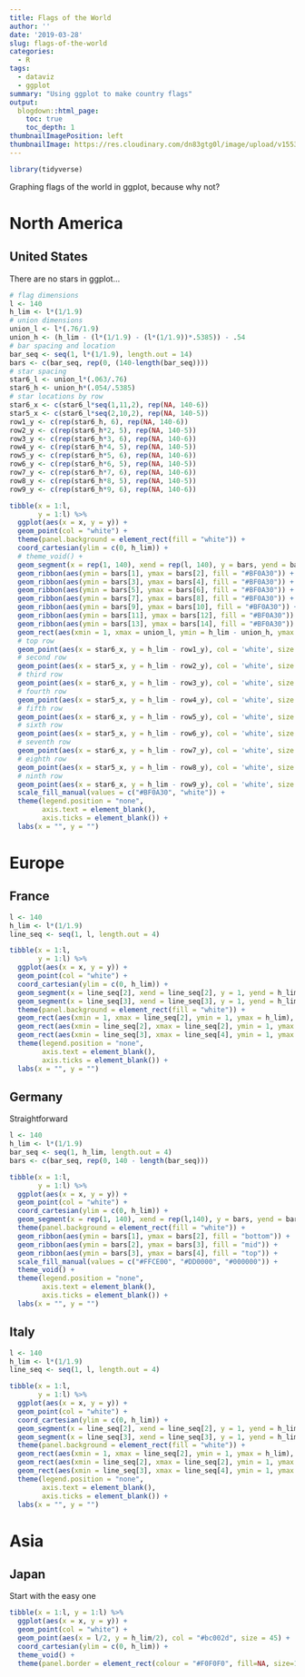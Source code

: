 ```yaml
---
title: Flags of the World
author: ''
date: '2019-03-28'
slug: flags-of-the-world
categories:
  - R
tags:
  - dataviz
  - ggplot
summary: "Using ggplot to make country flags"
output:
  blogdown::html_page:
    toc: true
    toc_depth: 1
thumbnailImagePosition: left
thumbnailImage: https://res.cloudinary.com/dn83gtg0l/image/upload/v1553842477/national-flags.jpg
---
```


```r
library(tidyverse)
```

Graphing flags of the world in ggplot, because why not?  

# North America

## United States 

There are no stars in ggplot... 
```r
# flag dimensions 
l <- 140
h_lim <- l*(1/1.9)
# union dimensions
union_l <- l*(.76/1.9)
union_h <- (h_lim - (l*(1/1.9) - (l*(1/1.9))*.5385)) - .54
# bar spacing and location 
bar_seq <- seq(1, l*(1/1.9), length.out = 14)
bars <- c(bar_seq, rep(0, (140-length(bar_seq))))
# star spacing
star6_l <- union_l*(.063/.76)
star6_h <- union_h*(.054/.5385) 
# star locations by row
star6_x <- c(star6_l*seq(1,11,2), rep(NA, 140-6))
star5_x <- c(star6_l*seq(2,10,2), rep(NA, 140-5))
row1_y <- c(rep(star6_h, 6), rep(NA, 140-6))
row2_y <- c(rep(star6_h*2, 5), rep(NA, 140-5))
row3_y <- c(rep(star6_h*3, 6), rep(NA, 140-6))
row4_y <- c(rep(star6_h*4, 5), rep(NA, 140-5))
row5_y <- c(rep(star6_h*5, 6), rep(NA, 140-6))
row6_y <- c(rep(star6_h*6, 5), rep(NA, 140-5))
row7_y <- c(rep(star6_h*7, 6), rep(NA, 140-6))
row8_y <- c(rep(star6_h*8, 5), rep(NA, 140-5))
row9_y <- c(rep(star6_h*9, 6), rep(NA, 140-6))

tibble(x = 1:l, 
       y = 1:l) %>%
  ggplot(aes(x = x, y = y)) + 
  geom_point(col = "white") + 
  theme(panel.background = element_rect(fill = "white")) +
  coord_cartesian(ylim = c(0, h_lim)) + 
  # theme_void() + 
  geom_segment(x = rep(1, 140), xend = rep(l, 140), y = bars, yend = bars, col = 'white') +
  geom_ribbon(aes(ymin = bars[1], ymax = bars[2], fill = "#BF0A30")) +
  geom_ribbon(aes(ymin = bars[3], ymax = bars[4], fill = "#BF0A30")) +
  geom_ribbon(aes(ymin = bars[5], ymax = bars[6], fill = "#BF0A30")) +
  geom_ribbon(aes(ymin = bars[7], ymax = bars[8], fill = "#BF0A30")) +
  geom_ribbon(aes(ymin = bars[9], ymax = bars[10], fill = "#BF0A30")) +
  geom_ribbon(aes(ymin = bars[11], ymax = bars[12], fill = "#BF0A30")) +
  geom_ribbon(aes(ymin = bars[13], ymax = bars[14], fill = "#BF0A30")) +
  geom_rect(aes(xmin = 1, xmax = union_l, ymin = h_lim - union_h, ymax = h_lim), fill = "#002868") + 
  # top row
  geom_point(aes(x = star6_x, y = h_lim - row1_y), col = 'white', size = 3) + 
  # second row
  geom_point(aes(x = star5_x, y = h_lim - row2_y), col = 'white', size = 3)  +
  # third row
  geom_point(aes(x = star6_x, y = h_lim - row3_y), col = 'white', size = 3) +
  # fourth row
  geom_point(aes(x = star5_x, y = h_lim - row4_y), col = 'white', size = 3) +
  # fifth row
  geom_point(aes(x = star6_x, y = h_lim - row5_y), col = 'white', size = 3) +
  # sixth row
  geom_point(aes(x = star5_x, y = h_lim - row6_y), col = 'white', size = 3) +
  # seventh row
  geom_point(aes(x = star6_x, y = h_lim - row7_y), col = 'white', size = 3) +
  # eighth row
  geom_point(aes(x = star5_x, y = h_lim - row8_y), col = 'white', size = 3) +
  # ninth row
  geom_point(aes(x = star6_x, y = h_lim - row9_y), col = 'white', size = 3) +
  scale_fill_manual(values = c("#BF0A30", "white")) +
  theme(legend.position = "none",
        axis.text = element_blank(),
        axis.ticks = element_blank()) +
  labs(x = "", y = "")

```

# Europe

##  France 

```r
l <- 140
h_lim <- l*(1/1.9)
line_seq <- seq(1, l, length.out = 4)

tibble(x = 1:l, 
       y = 1:l) %>%
  ggplot(aes(x = x, y = y)) + 
  geom_point(col = "white") + 
  coord_cartesian(ylim = c(0, h_lim)) +
  geom_segment(x = line_seq[2], xend = line_seq[2], y = 1, yend = h_lim, col = 'white') +
  geom_segment(x = line_seq[3], xend = line_seq[3], y = 1, yend = h_lim, col = 'white') +
  theme(panel.background = element_rect(fill = "white")) +
  geom_rect(aes(xmin = 1, xmax = line_seq[2], ymin = 1, ymax = h_lim), fill = "#183883") +
  geom_rect(aes(xmin = line_seq[2], xmax = line_seq[2], ymin = 1, ymax = h_lim), fill = "#FFFFFF") +
  geom_rect(aes(xmin = line_seq[3], xmax = line_seq[4], ymin = 1, ymax = h_lim), fill = "#DA251E") +
  theme(legend.position = "none",
        axis.text = element_blank(),
        axis.ticks = element_blank()) +
  labs(x = "", y = "")

```

## Germany 
Straightforward 

```r
l <- 140
h_lim <- l*(1/1.9)
bar_seq <- seq(1, h_lim, length.out = 4)
bars <- c(bar_seq, rep(0, 140 - length(bar_seq)))

tibble(x = 1:l, 
       y = 1:l) %>%
  ggplot(aes(x = x, y = y)) + 
  geom_point(col = "white") + 
  coord_cartesian(ylim = c(0, h_lim)) +
  geom_segment(x = rep(1, 140), xend = rep(l,140), y = bars, yend = bars, col = NA) +
  theme(panel.background = element_rect(fill = "white")) +
  geom_ribbon(aes(ymin = bars[1], ymax = bars[2], fill = "bottom")) +
  geom_ribbon(aes(ymin = bars[2], ymax = bars[3], fill = "mid")) +
  geom_ribbon(aes(ymin = bars[3], ymax = bars[4], fill = "top")) + 
  scale_fill_manual(values = c("#FFCE00", "#DD0000", "#000000")) +
  theme_void() + 
  theme(legend.position = "none",
        axis.text = element_blank(),
        axis.ticks = element_blank()) +
  labs(x = "", y = "")

```

## Italy 

```r
l <- 140
h_lim <- l*(1/1.9)
line_seq <- seq(1, l, length.out = 4)

tibble(x = 1:l, 
       y = 1:l) %>%
  ggplot(aes(x = x, y = y)) + 
  geom_point(col = "white") + 
  coord_cartesian(ylim = c(0, h_lim)) +
  geom_segment(x = line_seq[2], xend = line_seq[2], y = 1, yend = h_lim, col = 'white') +
  geom_segment(x = line_seq[3], xend = line_seq[3], y = 1, yend = h_lim, col = 'white') +
  theme(panel.background = element_rect(fill = "white")) +
  geom_rect(aes(xmin = 1, xmax = line_seq[2], ymin = 1, ymax = h_lim), fill = "#009246") +
  geom_rect(aes(xmin = line_seq[2], xmax = line_seq[2], ymin = 1, ymax = h_lim), fill = "#FFFFFF") +
  geom_rect(aes(xmin = line_seq[3], xmax = line_seq[4], ymin = 1, ymax = h_lim), fill = "#CE2B37") +
  theme(legend.position = "none",
        axis.text = element_blank(),
        axis.ticks = element_blank()) +
  labs(x = "", y = "")

```

# Asia

## Japan
Start with the easy one 

```r
tibble(x = 1:l, y = 1:l) %>%
  ggplot(aes(x = x, y = y)) + 
  geom_point(col = "white") + 
  geom_point(aes(x = l/2, y = h_lim/2), col = "#bc002d", size = 45) + 
  coord_cartesian(ylim = c(0, h_lim)) +  
  theme_void() + 
  theme(panel.border = element_rect(colour = "#F0F0F0", fill=NA, size=1))
```
